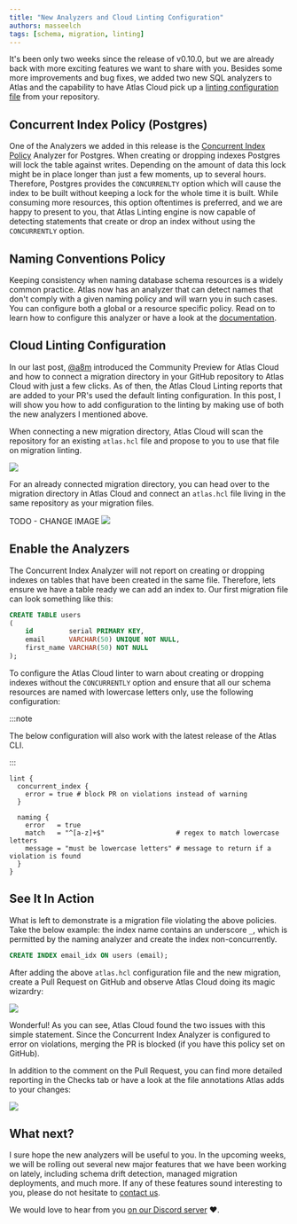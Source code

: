 ```yaml
---
title: "New Analyzers and Cloud Linting Configuration"
authors: masseelch
tags: [schema, migration, linting]
---
```



It's been only two weeks since the release of v0.10.0, but we are already back with more exciting features we want to
share with you. Besides some more improvements and bug fixes, we added two new SQL analyzers to Atlas and the capability
to have Atlas Cloud pick up a [linting configuration file](/atlas-schema/projects#configure-migration-linting) from your
repository.

## Concurrent Index Policy (Postgres)

One of the Analyzers we added in this release is the
[Concurrent Index Policy](/lint/analyzers#concurrent-index-policy-postgresql) Analyzer for Postgres. When creating or
dropping indexes Postgres will lock the table against writes. Depending on the amount of data this lock might be in
place longer than just a few moments, up to several hours. Therefore, Postgres provides the `CONCURRENLTY` option
which will cause the index to be built without keeping a lock for the whole time it is built. While consuming more
resources, this option oftentimes is preferred, and we are happy to present to you, that Atlas Linting engine is now
capable of detecting statements that create or drop an index without using the `CONCURRENTLY` option.

## Naming Conventions Policy

Keeping consistency when naming database schema resources is a widely common practice. Atlas now has an analyzer that
can detect names that don't comply with a given naming policy and will warn you in such cases. You can configure both a
global or a resource specific policy. Read on to learn how to configure this analyzer or have a look at the
[documentation](/lint/analyzers#naming-conventions-policy).

## Cloud Linting Configuration

In our last post, [@a8m](https://github.com/a8m) introduced the Community Preview for Atlas Cloud and how to connect a
migration directory in your GitHub repository to Atlas Cloud with just a few clicks. As of then, the Atlas Cloud Linting
reports that are added to your PR's used the default linting configuration. In this post, I will show you how to
add configuration to the linting by making use of both the new analyzers I mentioned above.

<Tabs>
<TabItem value="New Migration Directory">

When connecting a new migration directory, Atlas Cloud will scan the repository for an existing `atlas.hcl` file
and propose to you to use that file on migration linting.

[![](https://user-images.githubusercontent.com/12862103/228925926-56a20694-83a0-407d-884f-b57a7bf4170a.png)](https://auth.atlasgo.cloud/login)

</TabItem>
<TabItem value="Connected Migration Directory">

For an already connected migration directory, you can head over to the migration directory in Atlas Cloud
and connect an `atlas.hcl` file living in the same repository as your migration files.

TODO - CHANGE IMAGE
[![](https://user-images.githubusercontent.com/12862103/228926214-1c93ce38-f95b-40ab-87bb-5b6598020f35.png)](https://auth.atlasgo.cloud/login)

</TabItem>
</Tabs>

## Enable the Analyzers

The Concurrent Index Analyzer will not report on creating or dropping indexes on tables that have been created in the
same file. Therefore, lets ensure we have a table ready we can add an index to. Our first migration file can look
something like this:

```sql title="1.sql"
CREATE TABLE users
(
    id         serial PRIMARY KEY,
    email      VARCHAR(50) UNIQUE NOT NULL,
    first_name VARCHAR(50) NOT NULL
);
```

To configure the Atlas Cloud linter to warn about creating or dropping indexes without the `CONCURRENTLY` option and
ensure that all our schema resources are named with lowercase letters only, use the following configuration:

:::note

The below configuration will also work with the latest release of the Atlas CLI.

:::

```hcl title="atlas.hcl"
lint {
  concurrent_index {
    error = true # block PR on violations instead of warning
  }

  naming {
    error   = true
    match   = "^[a-z]+$"                  # regex to match lowercase letters
    message = "must be lowercase letters" # message to return if a violation is found
  }
}
```

## See It In Action

What is left to demonstrate is a migration file violating the above policies. Take the below example: the index name
contains an underscore `_`, which is permitted by the naming analyzer and create the index non-concurrently.

```sql title="2.sql"
CREATE INDEX email_idx ON users (email);
```

After adding the above `atlas.hcl` configuration file and the new migration, create a Pull Request on GitHub and observe
Atlas Cloud doing its magic wizardry:

[![](https://user-images.githubusercontent.com/12862103/229103992-eee0ae24-feca-45f1-9e8b-b48859574a08.png)](https://auth.atlasgo.cloud/login)

Wonderful! As you can see, Atlas Cloud found the two issues with this simple statement. Since the Concurrent Index
Analyzer is configured to error on violations, merging the PR is blocked (if you have this policy set on GitHub).

In addition to the comment on the Pull Request, you can find more detailed reporting in the Checks tab or have a look
at the file annotations Atlas adds to your changes:

[![](https://user-images.githubusercontent.com/12862103/229107746-db96c538-1fc8-4a0e-a4ad-11655205a98f.png)](https://auth.atlasgo.cloud/login)

## What next?

I sure hope the new analyzers will be useful to you. In the upcoming weeks, we will be rolling out several new major
features that we have been working on lately, including schema drift detection, managed migration deployments,
and much more. If any of these features sound interesting to you, please do not hesitate to
[contact us](https://atlasgo.cloud/pricing).

We would love to hear from you [on our Discord server](https://discord.gg/zZ6sWVg6NT) :heart:.
